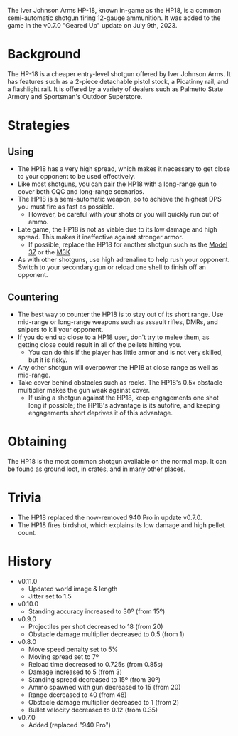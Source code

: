 The Iver Johnson Arms HP-18, known in-game as the HP18, is a common semi-automatic shotgun firing 12-gauge ammunition. It was added to the game in the v0.7.0 "Geared Up" update on July 9th, 2023.

# Background
The HP-18 is a cheaper entry-level shotgun offered by Iver Johnson Arms. It has features such as a 2-piece detachable pistol stock, a Picatinny rail, and a flashlight rail. It is offered by a variety of dealers such as Palmetto State Armory and Sportsman's Outdoor Superstore.

# Strategies
## Using
- The HP18 has a very high spread, which makes it necessary to get close to your opponent to be used effectively.
- Like most shotguns, you can pair the HP18 with a long-range gun to cover both CQC and long-range scenarios.
- The HP18 is a semi-automatic weapon, so to achieve the highest DPS you must fire as fast as possible.
  - However, be careful with your shots or you will quickly run out of ammo.
- Late game, the HP18 is not as viable due to its low damage and high spread. This makes it ineffective against stronger armor.
  - If possible, replace the HP18 for another shotgun such as the [Model 37](/weapons/guns/model_37) or the [M3K](/weapons/guns/m3k)
- As with other shotguns, use high adrenaline to help rush your opponent. Switch to your secondary gun or reload one shell to finish off an opponent.

## Countering
- The best way to counter the HP18 is to stay out of its short range. Use mid-range or long-range weapons such as assault rifles, DMRs, and snipers to kill your opponent.
- If you do end up close to a HP18 user, don't try to melee them, as getting close could result in all of the pellets hitting you.
  - You can do this if the player has little armor and is not very skilled, but it is risky.
- Any other shotgun will overpower the HP18 at close range as well as mid-range.
- Take cover behind obstacles such as rocks. The HP18's 0.5x obstacle multiplier makes the gun weak against cover.
  - If using a shotgun against the HP18, keep engagements one shot long if possible; the HP18's advantage is its autofire, and keeping engagements short deprives it of this advantage.

# Obtaining
The HP18 is the most common shotgun available on the normal map. It can be found as ground loot, in crates, and in many other places.

# Trivia
- The HP18 replaced the now-removed 940 Pro in update v0.7.0.
- The HP18 fires birdshot, which explains its low damage and high pellet count.

# History
- v0.11.0
  - Updated world image & length
  - Jitter set to 1.5
- v0.10.0
  - Standing accuracy increased to 30º (from 15º)
- v0.9.0
  - Projectiles per shot decreased to 18 (from 20)
  - Obstacle damage multiplier decreased to 0.5 (from 1)
- v0.8.0
  - Move speed penalty set to 5%
  - Moving spread set to 7º
  - Reload time decreased to 0.725s (from 0.85s)
  - Damage increased to 5 (from 3)
  - Standing spread decreased to 15º (from 30º)
  - Ammo spawned with gun decreased to 15 (from 20)
  - Range decreased to 40 (from 48)
  - Obstacle damage multiplier decreased to 1 (from 2)
  - Bullet velocity decreased to 0.12 (from 0.35)
- v0.7.0
  - Added (replaced "940 Pro")
